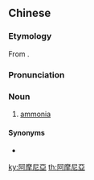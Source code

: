 {{also|阿摩尼亚}}
==Chinese==
{{zh-forms|s=阿摩尼亚|gloss=-}}

===Etymology===
From {{der|zh|en|ammonia}}.

===Pronunciation===
{{zh-pron
|m=āmóní亞
|c=aa3 mo1 nei4 aa3
|h=pfs=à-mo-ni-yá
|mn=a-mó͘-ní-á
|cat=n
}}

===Noun===
{{zh-noun}}

# [[ammonia]] {{gloss|gas}}

====Synonyms====
* {{zh-l|氨氣}}

[[ky:阿摩尼亞]]
[[th:阿摩尼亞]]